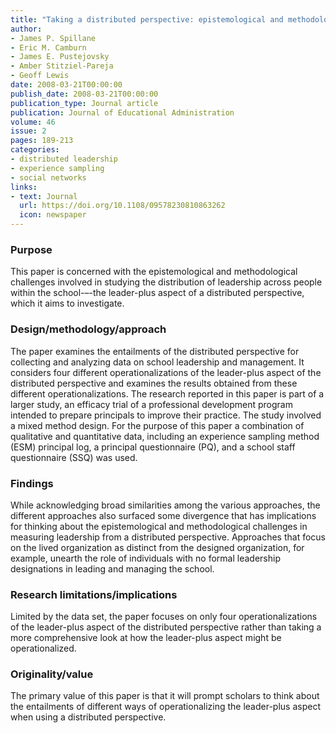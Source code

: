 ```yaml
---
title: "Taking a distributed perspective: epistemological and methodological tradeoffs in operationalizing the leader-plus aspect"
author:
- James P. Spillane
- Eric M. Camburn
- James E. Pustejovsky
- Amber Stitziel-Pareja
- Geoff Lewis
date: 2008-03-21T00:00:00
publish_date: 2008-03-21T00:00:00
publication_type: Journal article
publication: Journal of Educational Administration
volume: 46
issue: 2
pages: 189-213
categories:
- distributed leadership
- experience sampling
- social networks
links:
- text: Journal
  url: https://doi.org/10.1108/09578230810863262
  icon: newspaper
---
```


### Purpose

This paper is concerned with the epistemological and methodological challenges involved in studying the distribution of leadership across people within the school-–-the leader-plus aspect of a distributed perspective, which it aims to investigate.

### Design/methodology/approach

The paper examines the entailments of the distributed perspective for collecting and analyzing data on school leadership and management. It considers four different operationalizations of the leader-plus aspect of the distributed perspective and examines the results obtained from these different operationalizations. The research reported in this paper is part of a larger study, an efficacy trial of a professional development program intended to prepare principals to improve their practice. The study involved a mixed method design. For the purpose of this paper a combination of qualitative and quantitative data, including an experience sampling method (ESM) principal log, a principal questionnaire (PQ), and a school staff questionnaire (SSQ) was used.

### Findings

While acknowledging broad similarities among the various approaches, the different approaches also surfaced some divergence that has implications for thinking about the epistemological and methodological challenges in measuring leadership from a distributed perspective. Approaches that focus on the lived organization as distinct from the designed organization, for example, unearth the role of individuals with no formal leadership designations in leading and managing the school.

### Research limitations/implications

Limited by the data set, the paper focuses on only four operationalizations of the leader-plus aspect of the distributed perspective rather than taking a more comprehensive look at how the leader-plus aspect might be operationalized.

### Originality/value

The primary value of this paper is that it will prompt scholars to think about the entailments of different ways of operationalizing the leader-plus aspect when using a distributed perspective.
